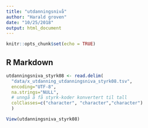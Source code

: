 ```yaml
---
title: "utdanningsnivå"
author: "Harald groven"
date: "10/25/2018"
output: html_document
---
```


```r
knitr::opts_chunk$set(echo = TRUE)
```

## R Markdown

```r
utdanningsniva_styrk08 <- read.delim(
  "data/x_utdanning_utdanningsniva_styrk08.tsv", 
  encoding="UTF-8", 
  na.strings="NULL", 
  # unngå å få styrk-koder konvertert til tall 
  colClasses=c("character", "character","character")
  )
```

```r
View(utdanningsniva_styrk08)
```

